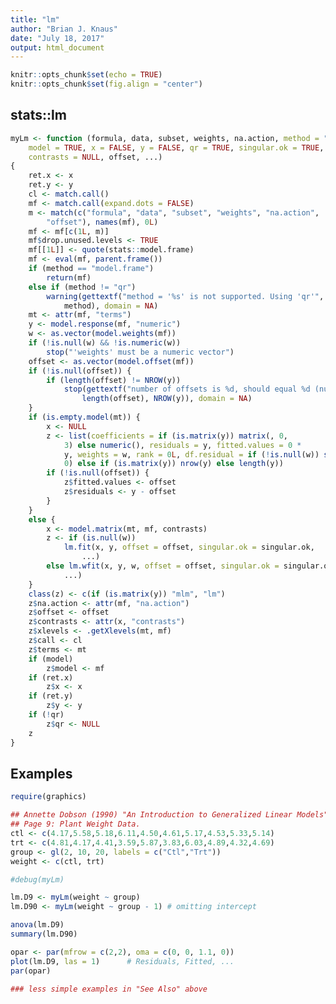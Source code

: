 ```yaml
---
title: "lm"
author: "Brian J. Knaus"
date: "July 18, 2017"
output: html_document
---
```


```r
knitr::opts_chunk$set(echo = TRUE)
knitr::opts_chunk$set(fig.align = "center")
```

## stats::lm


```r
myLm <- function (formula, data, subset, weights, na.action, method = "qr", 
    model = TRUE, x = FALSE, y = FALSE, qr = TRUE, singular.ok = TRUE, 
    contrasts = NULL, offset, ...) 
{
    ret.x <- x
    ret.y <- y
    cl <- match.call()
    mf <- match.call(expand.dots = FALSE)
    m <- match(c("formula", "data", "subset", "weights", "na.action", 
        "offset"), names(mf), 0L)
    mf <- mf[c(1L, m)]
    mf$drop.unused.levels <- TRUE
    mf[[1L]] <- quote(stats::model.frame)
    mf <- eval(mf, parent.frame())
    if (method == "model.frame") 
        return(mf)
    else if (method != "qr") 
        warning(gettextf("method = '%s' is not supported. Using 'qr'", 
            method), domain = NA)
    mt <- attr(mf, "terms")
    y <- model.response(mf, "numeric")
    w <- as.vector(model.weights(mf))
    if (!is.null(w) && !is.numeric(w)) 
        stop("'weights' must be a numeric vector")
    offset <- as.vector(model.offset(mf))
    if (!is.null(offset)) {
        if (length(offset) != NROW(y)) 
            stop(gettextf("number of offsets is %d, should equal %d (number of observations)", 
                length(offset), NROW(y)), domain = NA)
    }
    if (is.empty.model(mt)) {
        x <- NULL
        z <- list(coefficients = if (is.matrix(y)) matrix(, 0, 
            3) else numeric(), residuals = y, fitted.values = 0 * 
            y, weights = w, rank = 0L, df.residual = if (!is.null(w)) sum(w != 
            0) else if (is.matrix(y)) nrow(y) else length(y))
        if (!is.null(offset)) {
            z$fitted.values <- offset
            z$residuals <- y - offset
        }
    }
    else {
        x <- model.matrix(mt, mf, contrasts)
        z <- if (is.null(w)) 
            lm.fit(x, y, offset = offset, singular.ok = singular.ok, 
                ...)
        else lm.wfit(x, y, w, offset = offset, singular.ok = singular.ok, 
            ...)
    }
    class(z) <- c(if (is.matrix(y)) "mlm", "lm")
    z$na.action <- attr(mf, "na.action")
    z$offset <- offset
    z$contrasts <- attr(x, "contrasts")
    z$xlevels <- .getXlevels(mt, mf)
    z$call <- cl
    z$terms <- mt
    if (model) 
        z$model <- mf
    if (ret.x) 
        z$x <- x
    if (ret.y) 
        z$y <- y
    if (!qr) 
        z$qr <- NULL
    z
}
```




## Examples


```r
require(graphics)

## Annette Dobson (1990) "An Introduction to Generalized Linear Models".
## Page 9: Plant Weight Data.
ctl <- c(4.17,5.58,5.18,6.11,4.50,4.61,5.17,4.53,5.33,5.14)
trt <- c(4.81,4.17,4.41,3.59,5.87,3.83,6.03,4.89,4.32,4.69)
group <- gl(2, 10, 20, labels = c("Ctl","Trt"))
weight <- c(ctl, trt)

#debug(myLm)

lm.D9 <- myLm(weight ~ group)
lm.D90 <- myLm(weight ~ group - 1) # omitting intercept

anova(lm.D9)
summary(lm.D90)

opar <- par(mfrow = c(2,2), oma = c(0, 0, 1.1, 0))
plot(lm.D9, las = 1)      # Residuals, Fitted, ...
par(opar)

### less simple examples in "See Also" above

```



